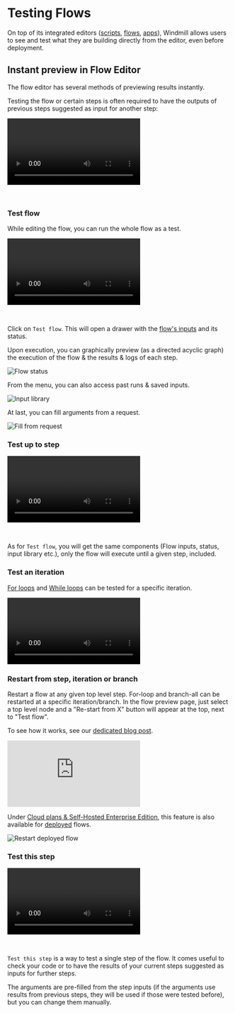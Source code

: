
# Testing Flows

On top of its integrated editors ([scripts](../script_editor/index.mdx), [flows](./1_flow_editor.mdx), [apps](../apps/0_app_editor/index.mdx)), Windmill allows users to see and test what they are building directly from the editor, even before deployment.

<div className="grid grid-cols-2 gap-6 mb-4">
	<DocCard
		title="Instant Preview & Testing"
		description="Windmill allows users to see and test what they are building directly from the editor, even before deployment."
		href="/docs/core_concepts/instant_preview"
	/>
</div>

## Instant preview in Flow Editor

The flow editor has several methods of previewing results instantly.

Testing the flow or certain steps is often required to have the outputs of previous steps suggested as input for another step:

<video
	className="border-2 rounded-lg object-cover w-full h-full dark:border-gray-800"
	controls
	src="/videos/flow_test_preview_results.mp4"
/>

<br />

<div className="grid grid-cols-2 gap-6 mb-4">
	<DocCard
		color="teal"
		title="Flow Editor"
		description="Windmill's Flow Editor allows you to build flows with a low-code builder."
		href="/docs/flows/flow_editor"
	/>
</div>

### Test flow

While editing the flow, you can run the whole flow as a test.

<video
	className="border-2 rounded-lg object-cover w-full h-full dark:border-gray-800"
	controls
	src="/videos/flow_test_flow.mp4"
/>

<br />

Click on `Test flow`. This will open a drawer with the [flow's inputs](./3_editor_components.mdx#flow-inputs) and its status.

Upon execution, you can graphically preview (as a directed acyclic graph) the execution of the flow & the results & logs of each step.

![Flow status](../core_concepts/23_instant_preview/flow_status.png 'Flow status')

From the menu, you can also access past runs & saved inputs.

![Input library](../core_concepts/23_instant_preview/input_library.png 'Input library')

At last, you can fill arguments from a request.

![Fill from request](../core_concepts/23_instant_preview/fill_from_request.png 'Fill from request')

### Test up to step

<video
	className="border-2 rounded-lg object-cover w-full h-full dark:border-gray-800"
	controls
	src="/videos/flow_test_up_to.mp4"
/>

<br />

As for `Test flow`, you will get the same components (Flow inputs, status, input library etc.), only the flow will execute until a given step, included.

### Test an iteration

[For loops](../flows/12_flow_loops.md) and [While loops](../flows/22_while_loops.mdx) can be tested for a specific iteration.

<video
	className="border-2 rounded-lg object-cover w-full h-full dark:border-gray-800"
	controls
	src="/videos/test_iteration.mp4"
	description="Test an iteration"
/>

### Restart from step, iteration or branch

Restart a flow at any given top level step. For-loop and branch-all can be restarted at a specific iteration/branch.
In the flow preview page, just select a top level node and a "Re-start from X" button will appear at the top, next to "Test flow".

To see how it works, see our [dedicated blog post](/blog/launch-week-1/restartable-flows).

<iframe
	style={{ aspectRatio: '16/9' }}
	src="https://www.youtube.com/embed/5_NRFmUxfW0?vq=hd1440"
	title="YouTube video player"
	frameBorder="0"
	allow="accelerometer; autoplay; clipboard-write; encrypted-media; gyroscope; picture-in-picture; web-share"
	allowFullScreen
	className="border-2 rounded-lg object-cover w-full dark:border-gray-800"
></iframe>

<br />

Under [Cloud plans & Self-Hosted Enterprise Edition](/pricing), this feature is also available for [deployed](../core_concepts/0_draft_and_deploy/index.mdx) flows.

![Restart deployed flow](../core_concepts/23_instant_preview/restart_flow_2.png 'Restart deployed flow')

### Test this step

<video
	className="border-2 rounded-lg object-cover w-full h-full dark:border-gray-800"
	controls
	src="/videos/flow_test_this_step.mp4"
/>

<br />

`Test this step` is a way to test a single step of the flow. It comes useful to check your code or to have the results of your current steps suggested as inputs for further steps.

The arguments are pre-filled from the step inputs (if the arguments use results from previous steps, they will be used if those were tested before), but you can change them manually.
